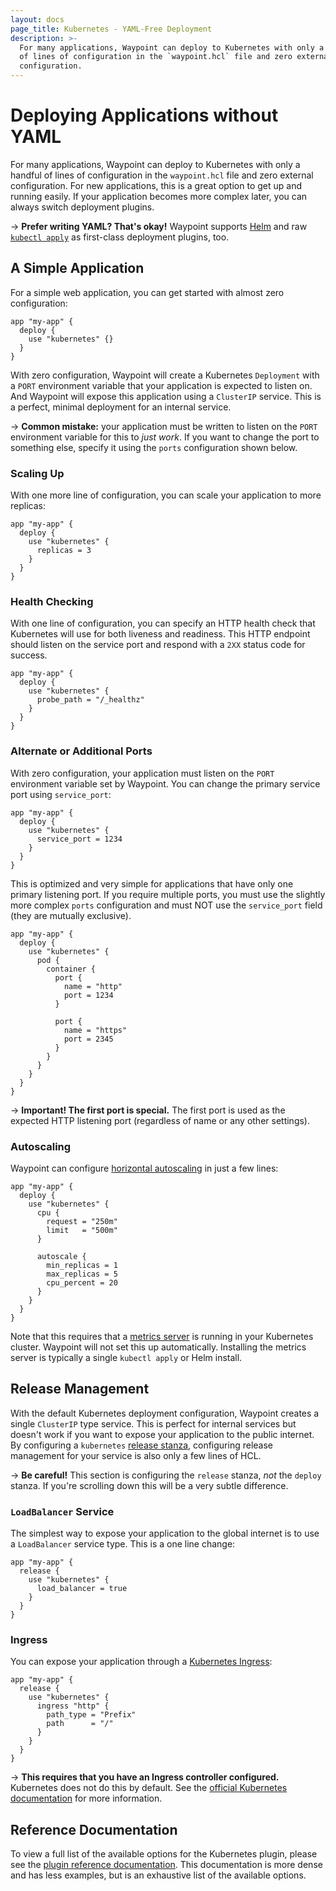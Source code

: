 ```yaml
---
layout: docs
page_title: Kubernetes - YAML-Free Deployment
description: >-
  For many applications, Waypoint can deploy to Kubernetes with only a handful
  of lines of configuration in the `waypoint.hcl` file and zero external
  configuration.
---
```


# Deploying Applications without YAML

For many applications, Waypoint can deploy to Kubernetes with only
a handful of lines of configuration in the `waypoint.hcl` file and zero
external configuration. For new applications, this is a great option to
get up and running easily. If your application becomes more complex later,
you can always switch deployment plugins.

-> **Prefer writing YAML? That's okay!** Waypoint supports
[Helm](/docs/kubernetes/helm-deploy) and raw
[`kubectl apply`](/docs/kubernetes/kubectl-deploy) as first-class
deployment plugins, too.

## A Simple Application

For a simple web application, you can get started with almost zero configuration:

```hcl
app "my-app" {
  deploy {
    use "kubernetes" {}
  }
}
```

With zero configuration, Waypoint will create a Kubernetes `Deployment`
with a `PORT` environment variable that your application is expected to listen
on. And Waypoint will expose this application using a `ClusterIP` service.
This is a perfect, minimal deployment for an internal service.

-> **Common mistake:** your application must be written to listen on the
`PORT` environment variable for this to _just work_. If you want to change
the port to something else, specify it using the `ports` configuration
shown below.

### Scaling Up

With one more line of configuration, you can scale your application to more replicas:

```hcl
app "my-app" {
  deploy {
    use "kubernetes" {
      replicas = 3
    }
  }
}
```

### Health Checking

With one line of configuration, you can specify an HTTP health check that
Kubernetes will use for both liveness and readiness. This HTTP endpoint
should listen on the service port and respond with a `2XX` status code
for success.

```hcl
app "my-app" {
  deploy {
    use "kubernetes" {
      probe_path = "/_healthz"
    }
  }
}
```

### Alternate or Additional Ports

With zero configuration, your application must listen on the `PORT`
environment variable set by Waypoint. You can change the primary
service port using `service_port`:

```hcl
app "my-app" {
  deploy {
    use "kubernetes" {
	  service_port = 1234
    }
  }
}
```

This is optimized and very simple for applications that have only one
primary listening port. If you require multiple ports, you must use the
slightly more complex `ports` configuration and must NOT use the `service_port`
field (they are mutually exclusive).

```hcl
app "my-app" {
  deploy {
    use "kubernetes" {
      pod {
        container {
          port {
            name = "http"
            port = 1234
          }

          port {
            name = "https"
            port = 2345
          }
        }
      }
    }
  }
}
```

-> **Important! The first port is special.** The first port is used
as the expected HTTP listening port (regardless of name or any other
settings).

### Autoscaling

Waypoint can configure [horizontal autoscaling](https://kubernetes.io/docs/tasks/run-application/horizontal-pod-autoscale/)
in just a few lines:

```hcl
app "my-app" {
  deploy {
    use "kubernetes" {
      cpu {
        request = "250m"
        limit   = "500m"
      }

      autoscale {
        min_replicas = 1
        max_replicas = 5
        cpu_percent = 20
      }
    }
  }
}
```

Note that this requires that a [metrics server](https://kubernetes.io/docs/tasks/debug-application-cluster/resource-metrics-pipeline/#metrics-server)
is running in your Kubernetes cluster. Waypoint will not set this up
automatically. Installing the metrics server is typically a single
`kubectl apply` or Helm install.

## Release Management

With the default Kubernetes deployment configuration, Waypoint creates
a single `ClusterIP` type service. This is perfect for internal services
but doesn't work if you want to expose your application to the public internet.
By configuring a `kubernetes` [release stanza](/docs/waypoint-hcl/release),
configuring release management for your service is also only a few lines
of HCL.

-> **Be careful!** This section is configuring the `release` stanza, _not_
the `deploy` stanza. If you're scrolling down this will be a very subtle
difference.

### `LoadBalancer` Service

The simplest way to expose your application to the global internet is to
use a `LoadBalancer` service type. This is a one line change:

```hcl
app "my-app" {
  release {
    use "kubernetes" {
      load_balancer = true
    }
  }
}
```

### Ingress

You can expose your application through a
[Kubernetes Ingress](https://kubernetes.io/docs/concepts/services-networking/ingress/):

```hcl
app "my-app" {
  release {
    use "kubernetes" {
      ingress "http" {
        path_type = "Prefix"
        path      = "/"
      }
    }
  }
}
```

-> **This requires that you have an Ingress controller configured.**
Kubernetes does not do this by default. See the
[official Kubernetes documentation](https://kubernetes.io/docs/concepts/services-networking/ingress/)
for more information.

## Reference Documentation

To view a full list of the available options for the Kubernetes plugin,
please see the [plugin reference documentation](/plugins/kubernetes).
This documentation is more dense and has less examples, but is an
exhaustive list of the available options.
